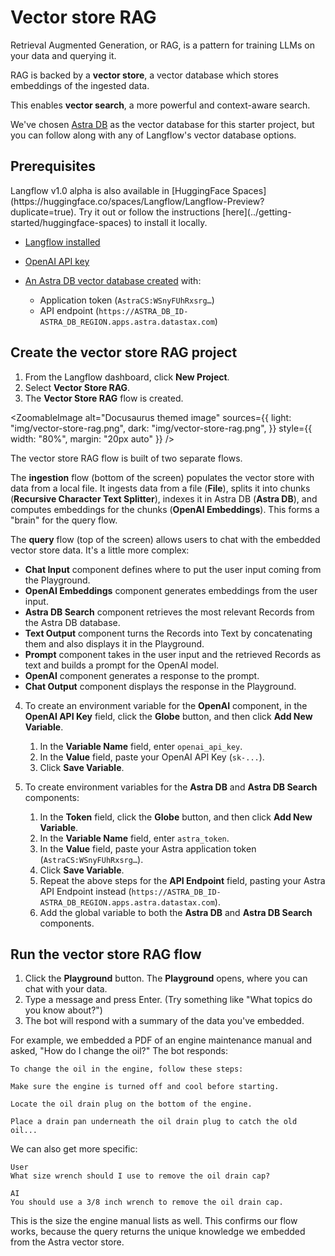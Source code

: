 
# Vector store RAG

Retrieval Augmented Generation, or RAG, is a pattern for training LLMs on your data and querying it.

RAG is backed by a **vector store**, a vector database which stores embeddings of the ingested data.

This enables **vector search**, a more powerful and context-aware search.

We've chosen [Astra DB](https://astra.datastax.com/signup?utm_source=langflow-pre-release&utm_medium=referral&utm_campaign=langflow-announcement&utm_content=create-a-free-astra-db-account) as the vector database for this starter project, but you can follow along with any of Langflow's vector database options.

## Prerequisites

<Admonition type="info">
  Langflow v1.0 alpha is also available in [HuggingFace Spaces](https://huggingface.co/spaces/Langflow/Langflow-Preview?duplicate=true). Try it out or follow the instructions [here](../getting-started/huggingface-spaces) to install it locally.
</Admonition>

* [Langflow installed](../getting-started/install-langflow.mdx)

* [OpenAI API key](https://platform.openai.com)

* [An Astra DB vector database created](https://docs.datastax.com/en/astra-db-serverless/get-started/quickstart.html) with:
    * Application token (`AstraCS:WSnyFUhRxsrg…​`)
    * API endpoint (`https://ASTRA_DB_ID-ASTRA_DB_REGION.apps.astra.datastax.com`)

## Create the vector store RAG project

1. From the Langflow dashboard, click **New Project**.
2. Select **Vector Store RAG**.
3. The **Vector Store RAG** flow is created.

<ZoomableImage
  alt="Docusaurus themed image"
  sources={{
    light: "img/vector-store-rag.png",
    dark: "img/vector-store-rag.png",
  }}
  style={{ width: "80%", margin: "20px auto" }}
/>

The vector store RAG flow is built of two separate flows.

The **ingestion** flow (bottom of the screen) populates the vector store with data from a local file.
It ingests data from a file (**File**), splits it into chunks (**Recursive Character Text Splitter**), indexes it in Astra DB (**Astra DB**), and computes embeddings for the chunks (**OpenAI Embeddings**).
This forms a "brain" for the query flow.

The **query**  flow (top of the screen) allows users to chat with the embedded vector store data. It's a little more complex:

* **Chat Input** component defines where to put the user input coming from the Playground.
* **OpenAI Embeddings** component generates embeddings from the user input.
* **Astra DB Search** component retrieves the most relevant Records from the Astra DB database.
* **Text Output** component turns the Records into Text by concatenating them and also displays it in the Playground.
* **Prompt** component takes in the user input and the retrieved Records as text and builds a prompt for the OpenAI model.
* **OpenAI** component generates a response to the prompt.
* **Chat Output** component displays the response in the Playground.

4. To create an environment variable for the **OpenAI** component, in the **OpenAI API Key** field, click the **Globe** button, and then click **Add New Variable**.
    1. In the **Variable Name** field, enter `openai_api_key`.
    2. In the **Value** field, paste your OpenAI API Key (`sk-...`).
    3. Click **Save Variable**.

4. To create environment variables for the **Astra DB** and **Astra DB Search** components:
    1. In the **Token** field, click the **Globe** button, and then click **Add New Variable**.
    2. In the **Variable Name** field, enter `astra_token`.
    3. In the **Value** field, paste your Astra application token (`AstraCS:WSnyFUhRxsrg…​`).
    4. Click **Save Variable**.
    5. Repeat the above steps for the **API Endpoint** field, pasting your Astra API Endpoint instead (`https://ASTRA_DB_ID-ASTRA_DB_REGION.apps.astra.datastax.com`).
    6. Add the global variable to both the **Astra DB** and **Astra DB Search** components.

## Run the vector store RAG flow

1. Click the **Playground** button.
The **Playground** opens, where you can chat with your data.
2. Type a message and press Enter. (Try something like "What topics do you know about?")
3. The bot will respond with a summary of the data you've embedded.

For example, we embedded a PDF of an engine maintenance manual and asked, "How do I change the oil?"
The bot responds:
```
To change the oil in the engine, follow these steps:

Make sure the engine is turned off and cool before starting.

Locate the oil drain plug on the bottom of the engine.

Place a drain pan underneath the oil drain plug to catch the old oil...
```

We can also get more specific:

```
User
What size wrench should I use to remove the oil drain cap?

AI
You should use a 3/8 inch wrench to remove the oil drain cap.
```

This is the size the engine manual lists as well. This confirms our flow works, because the query returns the unique knowledge we embedded from the Astra vector store.





